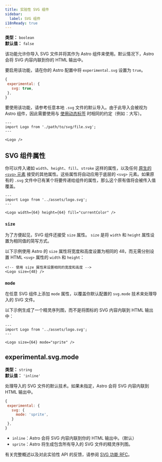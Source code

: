 ```yaml
---
title: 实验性 SVG 组件
sidebar:
  label: SVG 组件
i18nReady: true
---
```



<p>

**类型：** `boolean`<br />
**默认值：** `false`<br />
<Since v="5.0.0" />
</p>

该功能允许你导入 SVG 文件并将其作为 Astro 组件来使用。默认情况下，Astro 会将 SVG 内容内联到你的 HTML 输出中。

要启用该功能，请在你的 Astro 配置中将 `experimental.svg` 设置为 `true`。

 ```js
{
  experimental: {
    svg: true,
  },
}
```

要使用该功能，请参考任意本地 `.svg` 文件的默认导入。由于此导入会被视为 Astro 组件，因此需要使用与 [使用动态标签](/zh-cn/reference/astro-syntax/#动态标签) 时相同的约定（例如：大写）。

```astro
---
import Logo from './path/to/svg/file.svg';
---

<Logo />
```

## SVG 组件属性

你可以传入诸如 `width`、`height`、`fill`、`stroke` 这样的属性，以及任何 [原生的 `<svg>` 元素](https://developer.mozilla.org/zh-CN/docs/Web/SVG/Element/svg) 接受的其他属性。这些属性将自动应用于底层的 `<svg>` 元素。如果原有的 `.svg` 文件中已有某个将要传递给组件的属性，那么这个原有值将会被传入值覆盖。

```astro
---
import Logo from '../assets/logo.svg';
---

<Logo width={64} height={64} fill="currentColor" />
```

### `size`

为了方便起见，SVG 组件还接受 `size` 属性。 `size` 是将 `width` 和 `height` 属性设置为相同值的简写方式。

以下示例使用 Astro 的 `size` 属性将宽度和高度设置为相同的 48，而无需分别设置 HTML `<svg>` 属性的 `width` 和 `height`：

```astro
<!-- 使用 size 属性来设置相同的宽度和高度 -->
<Logo size={48} />
```

### `mode`

在任意 SVG 组件上添加 `mode` 属性，以覆盖你默认配置的 `svg.mode` 技术来处理导入的 SVG 文件。

以下示例生成了一个精灵序列图，而不是将图标的 SVG 内容内联到 HTML 输出中：

```astro
---
import Logo from '../assets/logo.svg';
---

<Logo size={64} mode="sprite" />
```

## experimental.svg.mode

<p>

**类型：** `string`<br />
**默认值：** `'inline'`<br />
<Since v="5.0.0" />
</p>

处理导入的 SVG 文件的默认技术。如果未指定，Astro 会将 SVG 内容内联到 HTML 输出中。

 ```js
{
  experimental: {
    svg: {
      mode: 'sprite',
    }
  },
}
```

- `inline`：Astro 会将 SVG 内容内联到你的 HTML 输出中。（默认）
- `sprite`：Astro 将生成包含所有导入的 SVG 文件的精灵序列图。

有关完整概述以及对此实验性 API 的反馈，请参阅 [SVG 功能 RFC](https://github.com/withastro/roadmap/pull/1035)。
